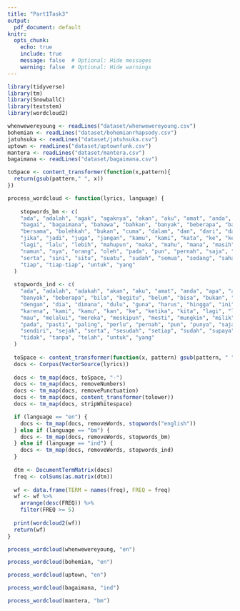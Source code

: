 ```yaml
---
title: "Part1Task3"
output:
  pdf_document: default
knitr:
  opts_chunk: 
    echo: true
    include: true
    message: false  # Optional: Hide messages
    warning: false  # Optional: Hide warnings
---
```


```r
library(tidyverse)
library(tm)
library(SnowballC)
library(textstem)
library(wordcloud2)
```

```r
whenwewereyoung <- readLines("dataset/whenwewereyoung.csv")
bohemian <- readLines("dataset/bohemianrhapsody.csv")
jatuhsuka <- readLines("dataset/jatuhsuka.csv")
uptown <- readLines("dataset/uptownfunk.csv")
mantera <- readLines("dataset/mantera.csv")
bagaimana <- readLines("dataset/bagaimana.csv")
```

```r
toSpace <- content_transformer(function(x,pattern){
  return(gsub(pattern," ", x))
})

process_wordcloud <- function(lyrics, language) {
  
    stopwords_bm <- c(
    "ada", "adalah", "agak", "agaknya", "akan", "aku", "amat", "anda", "apa", "apakah", "atas", "atau",
    "bagai", "bagaimana", "bahawa", "bahkan", "banyak", "beberapa", "bagi", "begitu", "belum", "bila", "boleh",
    "bersama", "bolehkah", "bukan", "cuma", "dalam", "dan", "dari", "dahulu", "dengan", "di", "dia", "dialah",
    "jika", "jadi", "juga", "jangan", "kamu", "kami", "kata", "ke", "ketika", "kerana", "kepada", "kita", "kalau",
    "lagi", "lalu", "lebih", "mahupun", "maka", "mahu", "mana", "masih", "me", "menjadi", "mungkin", "mesti",
    "namun", "nya", "orang", "oleh", "pada", "pun", "pernah", "saja", "sangat", "satu", "saya", "sendiri", "sejak",
    "serta", "sini", "situ", "suatu", "sudah", "semua", "sedang", "sahaja", "tetapi", "telah", "tanpa", "tidak",
    "tiap", "tiap-tiap", "untuk", "yang"
  )
  
  stopwords_ind <- c(
    "ada", "adalah", "adakah", "akan", "aku", "amat", "anda", "apa", "apakah", "atau", "bagi", "bahwa",
    "banyak", "beberapa", "bila", "begitu", "belum", "bisa", "bukan", "cara", "dalam", "dan", "dari",
    "dengan", "dia", "dimana", "dulu", "guna", "harus", "hingga", "ini", "itu", "jadi", "jika", "juga",
    "karena", "kami", "kamu", "kan", "ke", "ketika", "kita", "lagi", "lalu", "lebih", "maka", "masih",
    "mau", "melalui", "mereka", "meskipun", "mesti", "mungkin", "milik", "namun", "nanti", "nya", "oleh",
    "pada", "pasti", "paling", "perlu", "pernah", "pun", "punya", "saja", "sangat", "salah", "sama", "saya",
    "sendiri", "sejak", "serta", "sesudah", "setiap", "sudah", "supaya", "sedang", "selalu", "tentang",
    "tidak", "tanpa", "telah", "untuk", "yang"
  )
  
  toSpace <- content_transformer(function(x, pattern) gsub(pattern, " ", x))
  docs <- Corpus(VectorSource(lyrics))
  
  docs <- tm_map(docs, toSpace, "-")
  docs <- tm_map(docs, removeNumbers)
  docs <- tm_map(docs, removePunctuation)
  docs <- tm_map(docs, content_transformer(tolower))
  docs <- tm_map(docs, stripWhitespace)

  if (language == "en") {
    docs <- tm_map(docs, removeWords, stopwords("english"))
  } else if (language == "bm") {
    docs <- tm_map(docs, removeWords, stopwords_bm)
  } else if (language == "ind") {
    docs <- tm_map(docs, removeWords, stopwords_ind)
  }
  
  dtm <- DocumentTermMatrix(docs)
  freq <- colSums(as.matrix(dtm))
  
  wf <- data.frame(TERM = names(freq), FREQ = freq)
  wf <- wf %>%
    arrange(desc(FREQ)) %>%
    filter(FREQ >= 5)
  
  print(wordcloud2(wf))
  return(wf)
}

```

```r
process_wordcloud(whenwewereyoung, "en")
```

```r
process_wordcloud(bohemian, "en")
```

```r
process_wordcloud(uptown, "en")
```

```r
process_wordcloud(bagaimana, "ind")
```

```r
process_wordcloud(mantera, "bm")
```
